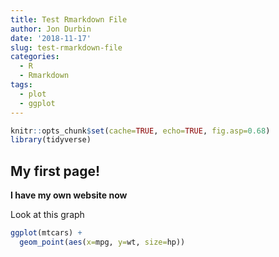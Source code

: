 ```yaml
---
title: Test Rmarkdown File
author: Jon Durbin
date: '2018-11-17'
slug: test-rmarkdown-file
categories:
  - R
  - Rmarkdown
tags:
  - plot
  - ggplot
---
```


```r
knitr::opts_chunk$set(cache=TRUE, echo=TRUE, fig.asp=0.68)
library(tidyverse)
```

## My first page!

**I have my own website now**

Look at this graph

```r
ggplot(mtcars) +
  geom_point(aes(x=mpg, y=wt, size=hp))
```


